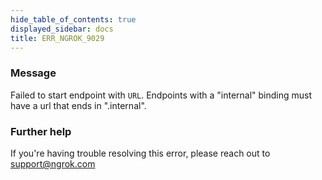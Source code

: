 ```yaml
---
hide_table_of_contents: true
displayed_sidebar: docs
title: ERR_NGROK_9029
---
```


### Message

Failed to start endpoint with `URL`. Endpoints with a "internal" binding must have a url that ends in ".internal".

### Further help

If you're having trouble resolving this error, please reach out to [support@ngrok.com](mailto:support@ngrok.com?subject=Help%20with%20ERR_NGROK_9029)
